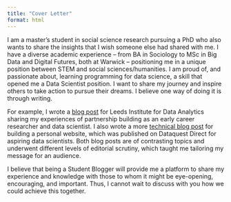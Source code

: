 ```yaml
---
title: "Cover Letter"
format: html
---
```


I am a master's student in social science research pursuing a PhD who also wants to share the insights that I wish someone else had shared with me. I have a diverse academic experience -- from BA in Sociology to MSc in Big Data and Digital Futures, both at Warwick -- positioning me in a unique position between STEM and social sciences/humanities. I am proud of, and passionate about, learning programming for data science, a skill that opened me a Data Scientist position. I want to share my journey and inspire others to take action to pursue their dreams. I believe one way of doing it is through writing.

For example, I wrote a [blog post](https://gretatimaite.netlify.app/publication/networking_lida/) for Leeds Institute for Data Analytics sharing my experiences of partnership building as an early career researcher and data scientist. I also wrote a more [technical blog post](https://gretatimaite.netlify.app/publication/rstudio_for_blogging/) for building a personal website, which was published on Dataquest Direct for aspiring data scientists. Both blog posts are of contrasting topics and underwent different levels of editorial scrutiny, which taught me tailoring my message for an audience.

I believe that being a Student Blogger will provide me a platform to share my experience and knowledge with those to whom it might be eye-opening, encouraging, and important. Thus, I cannot wait to discuss with you how we could achieve this together.


